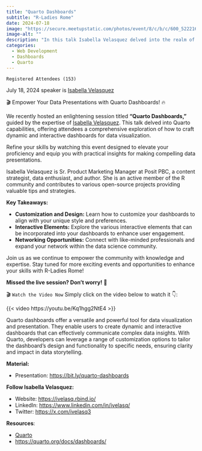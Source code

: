 ```yaml
---
title: "Quarto Dashboards"
subtitle: "R-Ladies Rome"
date: 2024-07-18
image: "https://secure.meetupstatic.com/photos/event/8/c/b/c/600_522216028.webp?w=750"
image-alt: ""
description: "In this talk Isabella Velasquez delved into the realm of Quarto, offering attendees a comprehensive exploration of how to craft dynamic and interactive dashboards."
categories:
  - Web Development
  - Dashboards
  - Quarto
---
```



`Registered Attendees (153)`

July 18, 2024 speaker is [Isabella Velasquez](https://www.linkedin.com/in/ivelasq/) 


🎬 Empower Your Data Presentations with Quarto Dashboards! 🔥

We recently hosted an enlightening session titled **“Quarto Dashboards,”** guided by the expertise of [Isabella Velasquez](https://ivelasq.rbind.io/). This talk delved into Quarto capabilities, offering attendees a comprehensive exploration of how to craft dynamic and interactive dashboards for data visualization.

Refine your skills by watching this event designed to elevate your proficiency and equip you with practical insights for making compelling data presentations.

Isabella Velasquez is Sr. Product Marketing Manager at Posit PBC, a content strategist, data enthusiast, and author. She is an active member of the R community and contributes to various open-source projects providing valuable tips and strategies. 

**Key Takeaways:**

- **Customization and Design:** Learn how to customize your dashboards to align with your unique style and preferences.
- **Interactive Elements:** Explore the various interactive elements that can be incorporated into your dashboards to enhance user engagement.
- **Networking Opportunities:** Connect with like-minded professionals and expand your network within the data science community.

Join us as we continue to empower the community with knowledge and expertise. Stay tuned for more exciting events and opportunities to enhance your skills with R-Ladies Rome!

**Missed the live session? Don't worry!** 🤯 

 🎬 `Watch the Video Now`
Simply click on the video below to watch it 👇:

{{< video https://youtu.be/Kq1hgg2NtE4 >}}

Quarto dashboards offer a versatile and powerful tool for data visualization and presentation. They enable users to create dynamic and interactive dashboards that can effectively communicate complex data insights. With Quarto, developers can leverage a range of customization options to tailor the dashboard’s design and functionality to specific needs, ensuring clarity and impact in data storytelling.

**Material:**

- Presentation: [https://bit.ly/quarto-dashboards](https://bit.ly/quarto-dashboards)

**Follow Isabella Velasquez:**

- Website: <https://ivelasq.rbind.io/>
- LinkedIn: <https://www.linkedin.com/in/ivelasq/>
- Twitter: <https://x.com/ivelasq3>

**Resources**:

- [Quarto](https://quarto.org/)
- <https://quarto.org/docs/dashboards/>